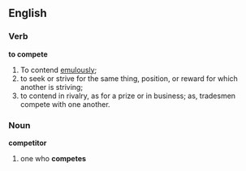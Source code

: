 ==English==
===Verb===
'''to compete'''
# To contend [[emulously]]; 
# to seek or strive for the same thing, position, or reward for which another is striving; 
# to contend in rivalry, as for a prize or in business; as, tradesmen compete with one another.

=== Noun ===
'''competitor'''
# one who '''competes'''